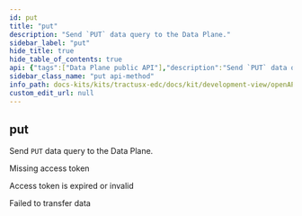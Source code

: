 ```yaml
---
id: put
title: "put"
description: "Send `PUT` data query to the Data Plane."
sidebar_label: "put"
hide_title: true
hide_table_of_contents: true
api: {"tags":["Data Plane public API"],"description":"Send `PUT` data query to the Data Plane.","operationId":"put","responses":{"400":{"description":"Missing access token"},"403":{"description":"Access token is expired or invalid"},"500":{"description":"Failed to transfer data"}},"method":"put","path":"/{any}","servers":[{"url":"/"}],"info":{"title":"control-api","description":"REST API documentation for the control-api","version":"0.1.3-SNAPSHOT"},"postman":{"name":"put","description":{"content":"Send `PUT` data query to the Data Plane.","type":"text/plain"},"url":{"path":[":any"],"host":["{{baseUrl}}"],"query":[],"variable":[]},"method":"PUT"}}
sidebar_class_name: "put api-method"
info_path: docs-kits/kits/tractusx-edc/docs/kit/development-view/openAPI/control-api/control-api
custom_edit_url: null
---
```



## put



Send `PUT` data query to the Data Plane.

<div><ApiTabs><TabItem label={"400"} value={"400"}><div>

Missing access token

</div><div></div></TabItem><TabItem label={"403"} value={"403"}><div>

Access token is expired or invalid

</div><div></div></TabItem><TabItem label={"500"} value={"500"}><div>

Failed to transfer data

</div><div></div></TabItem></ApiTabs></div>
      